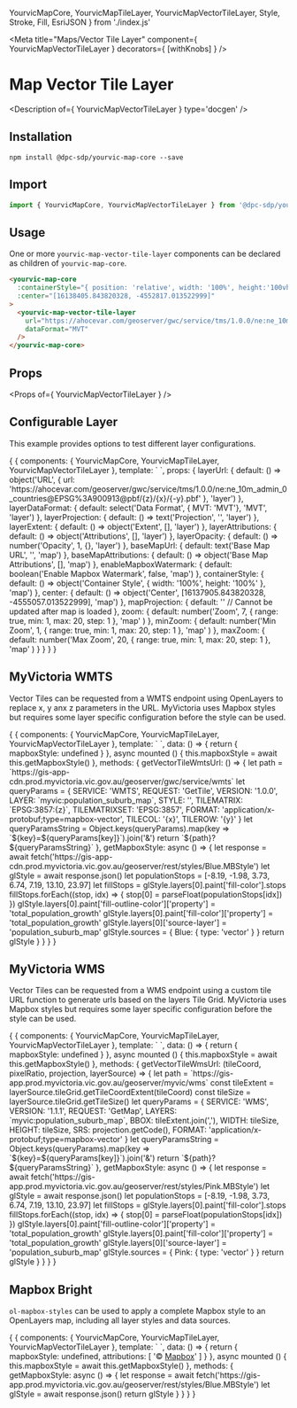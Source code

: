   YourvicMapCore,
  YourvicMapTileLayer,
  YourvicMapVectorTileLayer,
  Style,
  Stroke,
  Fill,
  EsriJSON
} from './index.js'

<Meta title="Maps/Vector Tile Layer" component={ YourvicMapVectorTileLayer } decorators={ [withKnobs] } />

# Map Vector Tile Layer

<Description of={ YourvicMapVectorTileLayer } type='docgen' />

## Installation

```shell
npm install @dpc-sdp/yourvic-map-core --save
```

## Import

```javascript
import { YourvicMapCore, YourvicMapVectorTileLayer } from '@dpc-sdp/yourvic-map-core'
```

## Usage

One or more ```yourvic-map-vector-tile-layer``` components can be declared as children of ```yourvic-map-core```.

```html
<yourvic-map-core
  :containerStyle="{ position: 'relative', width: '100%', height:'100vh' }"
  :center="[16138405.843820328, -4552817.013522999]"
>
  <yourvic-map-vector-tile-layer
    url="https://ahocevar.com/geoserver/gwc/service/tms/1.0.0/ne:ne_10m_admin_0_countries@EPSG%3A900913@pbf/{z}/{x}/{-y}.pbf"
    dataFormat="MVT"
  />
</yourvic-map-core>
```

## Props

<Props of={ YourvicMapVectorTileLayer } />

## Configurable Layer

This example provides options to test different layer configurations.

<Preview>
  <Story name="Configurable Layer">
    {
      {
        components: { YourvicMapCore, YourvicMapTileLayer, YourvicMapVectorTileLayer },
        template: `<yourvic-map-core
          :containerStyle="containerStyle"
          :baseMapUrl="baseMapUrl"
          :baseMapAttributions="baseMapAttributions"
          :enableMapboxWatermark="enableMapboxWatermark"
          :center="center"
          :projection="mapProjection == '' ? undefined : mapProjection"
          :zoom="zoom"
          :minZoom="minZoom"
          :maxZoom="maxZoom"
          enableZoomControl
          enableAttributionControl
          enableFullScreenControl
          enablePanInteraction
          enableZoomInteraction
          enableRotateInteraction
        >
          <yourvic-map-vector-tile-layer
            :url="decodeURIComponent(layerUrl.url)"
            :dataFormat="layerDataFormat"
            :projection="layerProjection == '' ? undefined : layerProjection"
            :extent="layerExtent.length && layerExtent.length > 0 ? layerExtent : undefined"
            :attributions="layerAttributions"
            :opacity="layerOpacity"
          />
        </yourvic-map-core>`,
        props: {
          layerUrl: {
            default: () => object('URL', {
              url: 'https://ahocevar.com/geoserver/gwc/service/tms/1.0.0/ne:ne_10m_admin_0_countries@EPSG%3A900913@pbf/{z}/{x}/{-y}.pbf'
            }, 'layer')
          },
          layerDataFormat: {
            default: select('Data Format', { MVT: 'MVT'}, 'MVT', 'layer')
          },
          layerProjection: {
            default: () => text('Projection', '', 'layer')
          },
          layerExtent: {
            default: () => object('Extent', [], 'layer')
          },
          layerAttributions: {
            default: () => object('Attributions', [], 'layer')
          },
          layerOpacity: {
            default: () => number('Opacity', 1, {}, 'layer')
          },
          baseMapUrl: {
            default: text('Base Map URL', '', 'map')
          },
          baseMapAttributions: {
            default: () => object('Base Map Attributions', [], 'map')
          },
          enableMapboxWatermark: {
            default: boolean('Enable Mapbox Watermark', false, 'map')
          },
          containerStyle: {
            default: () => object('Container Style', { width: '100%', height: '100%' }, 'map')
          },
          center: {
            default: () => object('Center', [16137905.843820328, -4555057.013522999], 'map')
          },
          mapProjection: {
            default: '' // Cannot be updated after map is loaded
          },
          zoom: {
            default: number('Zoom', 7,
              {
                range: true,
                min: 1,
                max: 20,
                step: 1
              },
              'map'
            )
          },
          minZoom: {
            default: number('Min Zoom', 1,
              {
                range: true,
                min: 1,
                max: 20,
                step: 1
              },
              'map'
            )
          },
          maxZoom: {
            default: number('Max Zoom', 20,
              {
                range: true,
                min: 1,
                max: 20,
                step: 1
              },
              'map'
            )
          }
        }
      }
    }
  </Story>
</Preview>

## MyVictoria WMTS

Vector Tiles can be requested from a WMTS endpoint using OpenLayers to replace x, y anx z parameters in the URL.
MyVictoria uses Mapbox styles but requires some layer specific configuration before the style can be used.

<Preview>
  <Story name="MyVictoria WMTS">
    {
      {
        components: { YourvicMapCore, YourvicMapTileLayer, YourvicMapVectorTileLayer },
        template: `<yourvic-map-core
          :containerStyle="{ position: 'relative', width: '100%', height:'100vh' }"
          :center="[16138405.843820328, -4552817.013522999]"
          :zoom="11"
        >
          <yourvic-map-vector-tile-layer
            :url="getVectorTileWmtsUrl()"
            dataFormat="MVT"
            mapboxStyleMethod="stylefunction"
            :mapboxStyle="mapboxStyle"
            mapboxStyleSource="Blue"
          />
        </yourvic-map-core>`,
        data: () => {
          return {
            mapboxStyle: undefined
          }
        },
        async mounted () {
          this.mapboxStyle = await this.getMapboxStyle()
        },
        methods: {
          getVectorTileWmtsUrl: () => {
            let path = `https://gis-app-cdn.prod.myvictoria.vic.gov.au/geoserver/gwc/service/wmts`
            let queryParams = {
              SERVICE: 'WMTS',
              REQUEST: 'GetTile',
              VERSION: '1.0.0',
              LAYER: `myvic:population_suburb_map`,
              STYLE: '',
              TILEMATRIX: `EPSG:3857:{z}`,
              TILEMATRIXSET: 'EPSG:3857',
              FORMAT: 'application/x-protobuf;type=mapbox-vector',
              TILECOL: '{x}',
              TILEROW: '{y}'
            }
            let queryParamsString = Object.keys(queryParams).map(key => `${key}=${queryParams[key]}`).join('&')
            return `${path}?${queryParamsString}`
          },
          getMapboxStyle: async () => {
            let response = await fetch('https://gis-app-cdn.prod.myvictoria.vic.gov.au/geoserver/rest/styles/Blue.MBStyle')
            let glStyle =  await response.json()
            let populationStops = [-8.19, -1.98, 3.73, 6.74, 7.19, 13.10, 23.97]
            let fillStops = glStyle.layers[0].paint['fill-color'].stops
            fillStops.forEach((stop, idx) => {
              stop[0] = parseFloat(populationStops[idx])
            })
            glStyle.layers[0].paint['fill-outline-color']['property'] = 'total_population_growth'
            glStyle.layers[0].paint['fill-color']['property'] = 'total_population_growth'
            glStyle.layers[0]['source-layer'] = 'population_suburb_map'
            glStyle.sources = {
              Blue: {
                type: 'vector'
              }
            }
            return glStyle
          }
        }
      }
    }
  </Story>
</Preview>

## MyVictoria WMS

Vector Tiles can be requested from a WMS endpoint using a custom tile URL function to generate urls based on the layers
Tile Grid. MyVictoria uses Mapbox styles but requires some layer specific configuration before the style can be used.

<Preview>
  <Story name="MyVictoria WMS">
    {
      {
        components: { YourvicMapCore, YourvicMapTileLayer, YourvicMapVectorTileLayer },
        template: `<yourvic-map-core
          :containerStyle="{ position: 'relative', width: '100%', height:'100vh' }"
          :center="[16138405.843820328, -4552817.013522999]"
          :zoom="11"
        >
          <yourvic-map-vector-tile-layer
            :urlFunction="getVectorTileWmsUrl"
            dataFormat="MVT"
            :overlaps="false"
            mapboxStyleMethod="stylefunction"
            :mapboxStyle="mapboxStyle"
            mapboxStyleSource="Pink"
          />
        </yourvic-map-core>`,
        data: () => {
          return {
            mapboxStyle: undefined
          }
        },
        async mounted () {
          this.mapboxStyle = await this.getMapboxStyle()
        },
        methods: {
          getVectorTileWmsUrl: (tileCoord, pixelRatio, projection, layerSource) => {
            let path = `https://gis-app.prod.myvictoria.vic.gov.au/geoserver/myvic/wms`
            const tileExtent = layerSource.tileGrid.getTileCoordExtent(tileCoord)
            const tileSize = layerSource.tileGrid.getTileSize()
            let queryParams = {
              SERVICE: 'WMS',
              VERSION: '1.1.1',
              REQUEST: 'GetMap',
              LAYERS: `myvic:population_suburb_map`,
              BBOX: tileExtent.join(','),
              WIDTH: tileSize,
              HEIGHT: tileSize,
              SRS: projection.getCode(),
              FORMAT: 'application/x-protobuf;type=mapbox-vector'
            }
            let queryParamsString = Object.keys(queryParams).map(key => `${key}=${queryParams[key]}`).join('&')
            return `${path}?${queryParamsString}`
          },
          getMapboxStyle: async () => {
            let response = await fetch('https://gis-app.prod.myvictoria.vic.gov.au/geoserver/rest/styles/Pink.MBStyle')
            let glStyle =  await response.json()
            let populationStops = [-8.19, -1.98, 3.73, 6.74, 7.19, 13.10, 23.97]
            let fillStops = glStyle.layers[0].paint['fill-color'].stops
            fillStops.forEach((stop, idx) => {
              stop[0] = parseFloat(populationStops[idx])
            })
            glStyle.layers[0].paint['fill-outline-color']['property'] = 'total_population_growth'
            glStyle.layers[0].paint['fill-color']['property'] = 'total_population_growth'
            glStyle.layers[0]['source-layer'] = 'population_suburb_map'
            glStyle.sources = {
              Pink: {
                type: 'vector'
              }
            }
            return glStyle
          }
        }
      }
    }
  </Story>
</Preview>

## Mapbox Bright

```ol-mapbox-styles``` can be used to apply a complete Mapbox style to an OpenLayers map, including all layer styles and
data sources.

<Preview>
  <Story name="Mapbox Bright">
    {
      {
        components: { YourvicMapCore, YourvicMapTileLayer, YourvicMapVectorTileLayer },
        template: `<yourvic-map-core
          :containerStyle="{ position: 'relative', width: '100%', height:'100vh' }"
          :center="[16138405.843820328, -4552817.013522999]"
          :zoom="11"
          enableMapboxWatermark
        >
          <yourvic-map-vector-tile-layer
            dataFormat="MVT"
            :overlaps="false"
            mapboxStyle="https://api.mapbox.com/styles/v1/mapbox/bright-v9?access_token=pk.eyJ1IjoibXl2aWN0b2lyYSIsImEiOiJjamlvMDgxbnIwNGwwM2t0OWh3ZDJhMGo5In0.w_xKPPd39cwrS1F4_yy39g"
            :attributions="attributions"
          />
        </yourvic-map-core>`,
        data: () => {
          return {
            mapboxStyle: undefined,
            attributions: [
              '© <a href="https://www.mapbox.com/about/maps/">Mapbox</a>'
            ]
          }
        },
        async mounted () {
          this.mapboxStyle = await this.getMapboxStyle()
        },
        methods: {
          getMapboxStyle: async () => {
            let response = await fetch('https://gis-app.prod.myvictoria.vic.gov.au/geoserver/rest/styles/Blue.MBStyle')
            let glStyle =  await response.json()
            return glStyle
          }
        }
      }
    }
  </Story>
</Preview>
